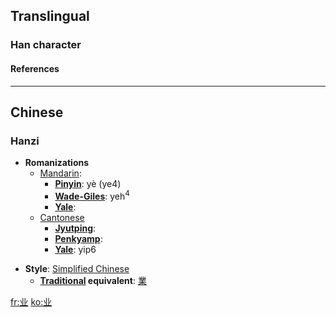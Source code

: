 {{see|業}}<!-- may be replaced by zh-forms -->

==Translingual==
===Han character===
{{Han char|rad=一|as=04|sn=5|so=|four=|canj=廿金 (TC), X廿金 (XTC)|cmean=profession, business; GB radical 111}}
====References====
{{Han ref|kx=0078.021|hdz=10015.040|uh=4E1A|ud=19994}}

----
==Chinese==
===Hanzi===


* '''Romanizations'''
** [[Mandarin]]:
*** '''[[Pinyin]]''': yè (ye4)
*** '''[[Wade-Giles]]''': yeh<sup>4</sup>
*** '''[[Yale]]''': 
**[[Cantonese]]
***'''[[Jyutping]]''':
***'''[[Penkyamp]]''': 
***'''[[Yale]]''': yip6

* '''Style''': [[Simplified Chinese]] 
** '''[[Traditional Chinese|Traditional]] equivalent''': [[業]]




[[fr:业]]
[[ko:业]]